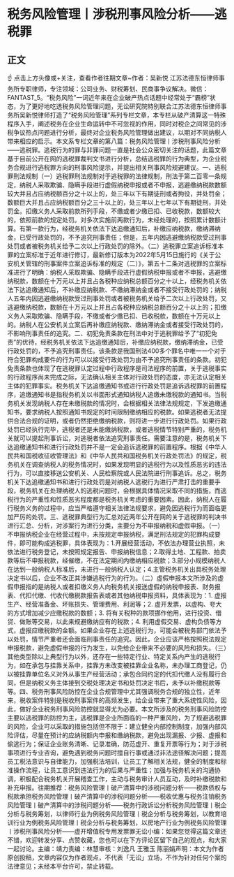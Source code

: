 # 税务风险管理丨涉税刑事风险分析——逃税罪
## 正文
☝ 点击上方头像或+关注，查看作者往期文章~作者：吴新悦 江苏法德东恒律师事务所专职律师，专注领域：公司业务、财税筹划、民商事争议解决。微信：FANTAST_5。“税务风险”一词近年来在企业破产热点话题中经常处于“霸榜”状态，为了更好地吃透税务风险管理问题，无讼研究院特别联合江苏法德东恒律师事务所吴新悦律师打造了“税务风险管理”系列专栏文章，本专栏从破产清算这一特殊程序入手，阐述税务在企业生命运转中不可忽视的作用，同时对税企之间常见的涉税争议热点问题进行分析，最终对企业税务风险管理做出建议，以期对不同纳税人带来相应的启示。本文系专栏文章的第八篇：税务风险管理丨涉税刑事风险分析——逃税罪。逃税行为的罪与非罪问题一直是社会公众密切关注的话题，此篇文章基于目前公开在网的逃税罪裁判文书进行分析，总结逃税罪的行为典型，为企业税务合规进行逃税罪方向的刑事风险提示，并提出相关刑事风险规避建议。一、逃税罪刑法规制（一）逃税罪刑法规制对于逃税罪的法律规制，刑法于第二百零一条规定，纳税人采取欺骗、隐瞒手段进行虚假纳税申报或者不申报，逃避缴纳税款数额较大并且占应纳税额百分之十以上的，处三年以下有期徒刑或者拘役，并处罚金；数额巨大并且占应纳税额百分之三十以上的，处三年以上七年以下有期徒刑，并处罚金。扣缴义务人采取前款所列手段，不缴或者少缴已扣、已收税款，数额较大的，依照前款的规定处罚。对多次实施前两款行为，未经处理的，按照累计数额计算。有第一款行为，经税务机关依法下达追缴通知后，补缴应纳税款，缴纳滞纳金，已受行政处罚的，不予追究刑事责任；但是，五年内因逃避缴纳税款受过刑事处罚或者被税务机关给予二次以上行政处罚的除外。（二）逃税罪立案追诉标准本罪的立案标准于近年进行修订，最新修订版本为2022年5月15日施行的《关于公安机关管辖的刑事案件立案追诉标准的规定（二）》，第五十二条对逃税罪的立案标准进行了明确：纳税人采取欺骗、隐瞒手段进行虚假纳税申报或者不申报，逃避缴纳税款，数额在十万元以上并且占各税种应纳税总额百分之十以上，经税务机关依法下达追缴通知后，不补缴应纳税款、不缴纳滞纳金或者不接受行政处罚的；纳税人五年内因逃避缴纳税款受过刑事处罚或者被税务机关给予二次以上行政处罚，又逃避缴纳税款，数额在十万元以上并且占各税种应纳税总额百分之十以上的；扣缴义务人采取欺骗、隐瞒手段，不缴或者少缴已扣、已收税款，数额在十万元以上的。纳税人在公安机关立案后再补缴应纳税款、缴纳滞纳金或者接受行政处罚的，不影响刑事责任的追究。二、初犯免责条款在刑法中对于逃税罪给予了“初犯免责”的优待，经税务机关依法下达追缴通知后，补缴应纳税款，缴纳滞纳金，已受行政处罚的，不予追究刑事责任。该条款是我国刑法400多个罪名中唯一一个对于符合犯罪构成要件的行为可以以接受行政处罚为由不予追究刑事责任的条款。初犯免责条款也体现了在逃税罪认定过程中行政程序是司法程序的前置，关于逃税事实的行政程序尚未完成之际，无法确认相关主体对行政处罚的态度，亦无法认定相关主体的犯罪事实。税务机关下达追缴通知书或进行行政处罚是追诉逃税罪的前置程序，追缴通知书是指税务机关以书面形式通知纳税人追缴未缴税款的通知书。当税务机关发现纳税人存在未缴税款的情况时，会根据相关法律法规规定，下发追缴通知书，要求纳税人按照通知书规定的时间限制缴纳相应的税款。如果逃税者无法提供合法合规的证明，或者仍然拒绝缴纳税款，则将进一步进行行政处罚。如果行政处罚已经执行完毕，逃税者还是未能缴纳税款，或者逃税情节特别严重的，税务机关就可以提起刑事诉讼，对逃税者依法追究刑事责任。需要注意的是，税务机关下达追缴通知书和进行行政处罚并不是一定会追诉逃税罪的前置程序。根据《中华人民共和国税收征收管理法》和《中华人民共和国税务机关行政处罚法》的规定，税务机关在调查纳税人的税务情况时，如果发现明显的逃税行为以及性质恶劣的违法行为，可以直接移送公安机关、人民检察院或人民法院进行刑事追诉。总之，税务机关下达追缴通知书和进行行政处罚是对纳税人逃税行为进行严肃打击的重要手段，税务机关在处理纳税人的逃税问题时，会根据具体情况采取不同的措施，而逃税行为的严重性和性质恶劣程度都是税务机关考虑的重要因素。因此，纳税人在履行税务义务的过程中，应当严格遵守相关法律法规要求，避免因逃税行为而面临更加严厉的处罚。三、逃税罪典型行为汇总对近两年公开在网的关于逃税罪的判决书进行汇总、分析，对涉案行为进行分类，主要分为不申报纳税和虚假申报。（一）不申报纳税企业在经营过程中，未按规定申报纳税，满足刑法规定的犯罪构成要件，即可能构成逃税罪，具体表现为：1.开展经营活动，不依法办理营业执照，未依法进行税务登记，未按照规定报告、申报纳税信息；2.取得土地、工程款、拍卖款等后不申报税款，经催缴，不在法定期间内缴纳相应税款；3.部分小规模纳税人在达到一般纳税人标准后，未进行一般纳税人认定；4.主管税务机关出具税务处理决定书以后，企业不改正其涉嫌逃税行为的行为。（二）虚假申报本文所涉及的虚假申报指的是纳税人或者扣缴义务人向税务机关报送虚假的纳税申报表、财务报表、代扣代缴、代收代缴税款报告表或者其他纳税申报资料，具体表现为：1. 虚报生产、经营准备金、坏账损失、管理费用、利润等；2. 虚开发票，以虚构、夸大的方式增加减少应缴税款的数额；3. 将有关税种的款项挪作他用，进行投资、借贷、做账等交易，以此来规避缴纳应有的税款；4. 利用虚假交易、虚构负债等方式，虚报应缴税款的金额。如果企业存在上述逃税行为，可能会被税务部门依法予以处罚，情节严重者还会面临刑事责任的追究。因此，企业应该严格按照税法规定申报税款，避免虚假申报的行为发生，以免给企业带来不必要的风险和损失。（三）其他类型除以上典型行为以外，还存在一些特定行业、特定关系内产生的逃税行为，如在承包与挂靠关系中，挂靠方未改变被挂靠企业名称，未办理工商登记，仍以被挂靠单位名义对外从事生产经营活动；承包合同约定的代扣代缴人没有履行合同，但是纳税义务主体接到交税处理决定书和处罚决定书后，未予以补缴税款等等。四、税务刑事风险防控在企业合规管理中尤其强调税务合规的独立性，近年来，税收案件特别是税收刑事案件的高频发生，给企业带来了重大系统性风险，因此，做好企业税务刑事风险防控就显得尤为必要。本文所涉及的税务刑事风险防控主要以逃税罪的防控为主，逃税罪是企业所面临的一种严重风险，为了规避逃税罪的风险，企业可以采取的措施包括但不限于：建立健全内部控制制度，加强内部风险评估，尽量在预计的应纳税额内申报和缴纳税款，避免出现漏报、少报、虚报和偷逃行为；保证企业账务清晰、记录准确，防范虚开、重复开票等行为；对于涉税事项进行专业咨询，避免遇到税务问题时擅自行事或通过非法途径解决问题；提高员工税法意识与自律能力，加强税法培训，让员工了解相关法规，健全的制度和标准操作流程，让员工意识到违法行为的后果与严重性；加强与税务机关的沟通协调，积极配合税务机关开展稽查工作，主动与税务审计人员互动，及时补缴税款和补充申报。往期推荐：税务风险管理丨破产清算中的涉税问题分析——税款债权与税款承担税务风险管理丨破产清算中的涉税问题分析——税收优惠与税务注销税务风险管理丨破产清算中的涉税问题分析——税务行政诉讼分析税务风险管理丨税企分析与税务筹划，以律师行业为例税务风险管理丨税企分析与税务筹划，以教育培训行业为例税务风险管理丨税企分析与税务筹划，以房地产行业为例税务风险管理丨涉税刑事风险分析——虚开增值税专用发票罪无讼小编：如果您觉得这篇文章还不错，欢迎转发分享、点赞收藏，您也可以在下方评论区留下自己的观点，和大家一起讨论。主编：靖力责编：林慧审核：刘逸凡 王雅玉 陈丽娟声明：本文为作者原创投稿，文章内容仅为作者观点，不代表「无讼」立场，不作为针对任何个案的法律意见；未经本平台许可，禁止转载。